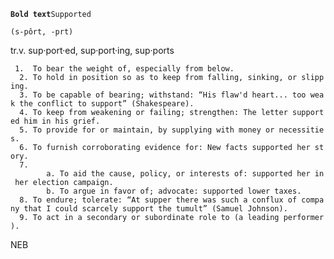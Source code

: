  '''Bold text'''Supported

 (s-pôrt, -prt)
tr.v. sup·port·ed, sup·port·ing, sup·ports

  1.  To bear the weight of, especially from below.
   2. To hold in position so as to keep from falling, sinking, or slipping.
   3. To be capable of bearing; withstand: “His flaw'd heart... too weak the conflict to support” (Shakespeare).
   4. To keep from weakening or failing; strengthen: The letter supported him in his grief.
   5. To provide for or maintain, by supplying with money or necessities.
   6. To furnish corroborating evidence for: New facts supported her story.
   7.
         a. To aid the cause, policy, or interests of: supported her in her election campaign.
         b. To argue in favor of; advocate: supported lower taxes.
   8. To endure; tolerate: “At supper there was such a conflux of company that I could scarcely support the tumult” (Samuel Johnson).
   9. To act in a secondary or subordinate role to (a leading performer).


NEB